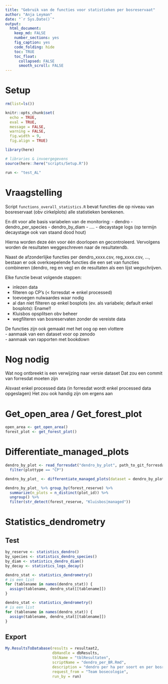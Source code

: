 ```yaml
---
title: "Gebruik van de functies voor statistieken per bosreservaat"
author: "Anja Leyman"
date: "`r Sys.Date()`"
output: 
  html_document:
    keep_md: FALSE
    number_sections: yes
    fig_caption: yes
    code_folding: hide
    toc: TRUE
    toc_float:
      collapsed: FALSE
      smooth_scroll: FALSE
---
```


# Setup

```r
rm(list=ls())
```

```r
knitr::opts_chunk$set(
  echo = TRUE,
  eval = TRUE,
  message = FALSE,
  warning = FALSE, 
  fig.width = 9,
  fig.align = TRUE)

library(here)

# libraries & invoergegevens
source(here::here("scripts/Setup.R"))

run <- "test_AL"
```


# Vraagstelling

Script `functions_overall_statistics.R` bevat functies die op niveau van bosreservaat (obv cirkelplots) alle statistieken berekenen.

En dit voor alle basis variabelen van de monitoring:
- dendro
- dendro_per_species
- dendro_by_diam
- ....
- decaystage logs (op termijn decaystage ook van staand dood hout)

Hierna worden deze één voor één doorlopen en gecontroleerd.
Vervolgens worden de resultaten weggeschreven naar de resultatendb.

Naast de afzonderlijke functies per dendro_xxxx.csv, reg_xxxx.csv, ..., bestaan er ook overkoepelende functies die een set van functies combineren (dendro, reg en veg) en de resultaten als een lijst wegschrijven.

Elke functie bevat volgende stappen:   

- inlezen data     
- filteren op CP’s (< forresdat => enkel processed)  
- toevoegen nulwaardes waar nodig    
- al dan niet filteren op enkel bosplots (ev. als variabele; default enkel bosplots): Ename!!
- Kluisbos opsplitsen obv beheer
- wegfilteren van bosreservaten zonder de vereiste data


De functies zijn ook gemaakt met het oog op een vlottere  
- aanmaak van een dataset voor op zenodo   
- aanmaak van rapporten met bookdown


# Nog nodig
Wat nog ontbreekt is een verwijzing naar versie dataset
Dat zou een commit van forresdat moeten zijn

Alsvast enkel processed data (in forresdat wordt enkel processed data opgeslagen)
Het zou ook handig zijn om ergens aan


# Get_open_area / Get_forest_plot


```r
open_area <- get_open_area()
forest_plot <- get_forest_plot()
```


# Differentiate_managed_plots

```r
dendro_by_plot <- read_forresdat("dendro_by_plot", path_to_git_forresdat) %>% 
  filter(plottype == "CP")

dendro_by_plot_ <- differentiate_managed_plots(dataset = dendro_by_plot)

dendro_by_plot_ %>% group_by(forest_reserve) %>% 
  summarize(n_plots = n_distinct(plot_id)) %>% 
  ungroup() %>% 
  filter(str_detect(forest_reserve, "Kluisbos|managed"))

```

# Statistics_dendrometry

## Test

```r
by_reserve <- statistics_dendro()
by_species <- statistics_dendro_species()
by_diam <- statistics_dendro_diam()
by_decay <- statistics_logs_decay()

dendro_stat <- statistics_dendrometry()
# is een list
for (tablename in names(dendro_stat)) {
  assign(tablename, dendro_stat[[tablename]])
} 

```

```r
dendro_stat <- statistics_dendrometry()
# is een list
for (tablename in names(dendro_stat)) {
  assign(tablename, dendro_stat[[tablename]])
} 
```

## Export 
```r
My.ResultsToDatabase(results = resultaat2, 
                     dbHandle = dbResults, 
                     tblName = "tblResultaten", 
                     scriptName = "dendro_per_BR.Rmd", 
                     description = "dendro per ha per soort en per bosreservaat",
                     request_from = "Team bosecologie",
                     run_by = run)
```
